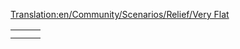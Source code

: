 [[Translation:en/Community/Scenarios/Relief/Very Flat]]
{{en/Community/Scenarios/Scenarios by relief}}

{|
|-
|style="border:none;background:white"|
{{Page:en/Community/Scenarios/Tropical River}}

|style="border:none;background:white"|
{{Page:en/Community/Scenarios/Florida}}

|style="border:none;background:white"|
{{Page:en/Community/Scenarios/Land of Floods}}

|-
|style="border:none;background:white"|
{{Page:en/Community/Scenarios/CarstsTrainingScenario v3}}

|}
